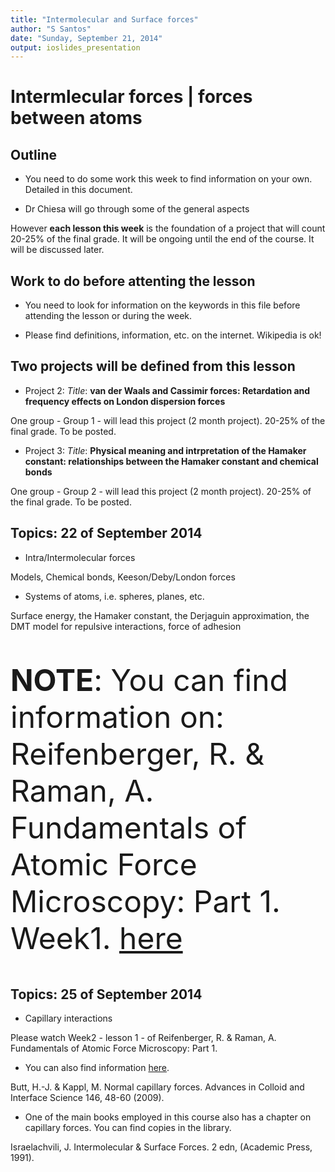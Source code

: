 ```yaml
---
title: "Intermolecular and Surface forces"
author: "S Santos"
date: "Sunday, September 21, 2014"
output: ioslides_presentation
---
```



# Intermlecular forces | forces between atoms

## Outline

- You need to do some work this week to find information on your own. Detailed in this document. 

- Dr Chiesa will go through some of the general aspects 

However **each lesson this week** is the foundation of a project that will count  20-25% of the final grade. It will be ongoing until the end of the course. It will be discussed later. 

## Work to do before attenting the lesson

- You need to look for information on the keywords in this file before attending the lesson or during the week. 

- Please find definitions, information, etc. on the internet. Wikipedia is ok!


## Two projects will be defined from this lesson

* Project 2: *Title*: **van der Waals and Cassimir forces: Retardation and
frequency effects on London dispersion forces** 

One group - Group 1 - will lead this project (2 month project). 20-25% of the final grade. To be posted.

* Project 3: *Title*: **Physical meaning and intrpretation of the Hamaker
constant: relationships between the Hamaker constant and chemical bonds**

One group - Group 2 - will lead this project (2 month project). 20-25% of the final grade. To be posted.

## Topics: 22 of September 2014

- Intra/Intermolecular forces 

Models, Chemical bonds, Keeson/Deby/London forces 

- Systems of atoms, i.e. spheres, planes, etc. 

Surface energy, the Hamaker constant,  the Derjaguin approximation, 
the DMT model for repulsive interactions, force of adhesion

<font size="11">

**NOTE**: You can find information on: Reifenberger, R. & Raman, A. Fundamentals of Atomic Force Microscopy: Part 1. Week1. [here](https://nanohub.org/resources/9598)

</font>


## Topics: 25 of September 2014


- Capillary interactions


Please watch Week2 - lesson 1 - of Reifenberger, R. & Raman, A. Fundamentals of Atomic Force Microscopy: Part 1.


- You can also find information [here](http://www.sciencedirect.com/science/article/pii/S0001868608001899). 

Butt, H.-J. & Kappl, M. Normal capillary forces. Advances in Colloid and Interface Science 146, 48-60 (2009).

- One of the main books employed in this course also has a chapter on 
capillary forces. You can find copies in the library. 

Israelachvili, J. Intermolecular & Surface Forces. 2 edn,  (Academic Press, 1991).

